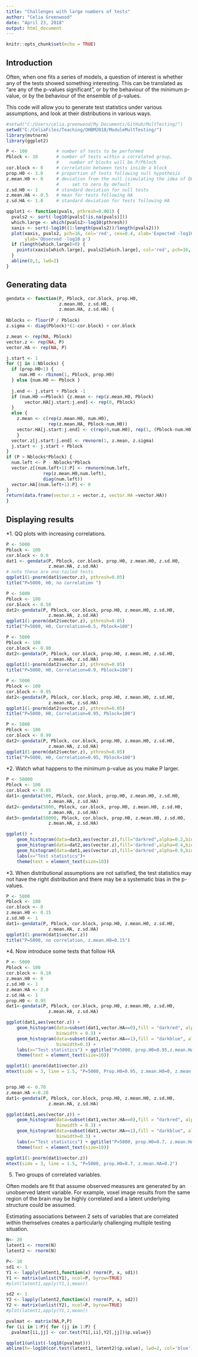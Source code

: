 ```yaml
---
title: "Challenges with large numbers of tests"
author: "Celia Greenwood"
date: "April 23, 2018"
output: html_document
---
```


```r
knitr::opts_chunk$set(echo = TRUE)
```

## Introduction

Often, when one fits a series of models, a question of interest is whether any of the tests showed something interesting.  This can be translated as "are any of the p-values significant", or by the behaviour of the minimum p-value, or by the behaviour of the ensemble of p-values.  

This code will allow you to generate test statistics under various assumptions, and look at their distributions in various ways. 


```r
#setwd("C:/Users/celia.greenwood/My Documents/GitHub/MultTesting/")
setwd("C:/CeliaFiles/Teaching/OHBM2018/ModuleMultTesting/")
library(mvtnorm)
library(ggplot2)

P <- 100           # number of tests to be performed
Pblock <- 10       # number of tests within a correlated group,
                   #    number of blocks will be P/Pblock
cor.block <- 0     # correlation between tests inside a block
prop.H0 <- 1.0     # proportion of tests following null hypothesis
z.mean.H0 <- 0     # deviation from the null (simulating the idea of QQplot inflation) for test that should follow the null
                   #     set to zero by default
z.sd.H0 <- 1       # standard deviation for null tests
z.mean.HA <- 0.5   # mean for tests following HA
z.sd.HA <- 1.0     # standard deviation for tests following HA

```

```r

qqplot1 <- function(pvals, pthresh=0.001) {
  pvals2 <- sort(-log10(pvals[!is.na(pvals)]))
  which.large <- which(pvals2>-log10(pthresh))
  xaxis <- sort(-log10((1:length(pvals2))/length(pvals2)))
  plot(xaxis, pvals2, pch=16, col='red', cex=0.4, xlab='Expected -log10 p',
       ylab='Observed -log10 p')
  if (length(which.large)>0) {
    points(xaxis[which.large], pvals2[which.large], col='red', pch=16, cex=1)
  }
  abline(0,1, lwd=2)
}
```
## Generating data

```r

gendata <- function(P, Pblock, cor.block, prop.H0,
                    z.mean.H0, z.sd.H0,
                    z.mean.HA, z.sd.HA) {
  
Nblocks <- floor(P / Pblock)
z.sigma <- diag(Pblock)*(1-cor.block) + cor.block

z.mean <- rep(NA, Pblock)
vector.z <- rep(NA, P)
vector.HA <- rep(NA, P)

j.start <- 1
for (j in 1:Nblocks) {
  if (prop.H0<1) {
     num.H0 <- rbinom(1, Pblock, prop.H0)
  } else {num.H0 <- Pblock }
  
  j.end <- j.start + Pblock -1
  if (num.H0 ==Pblock) {z.mean <- rep(z.mean.H0, Pblock) 
       vector.HA[j.start:j.end] <- rep(0, Pblock)
  }
  else {
    z.mean <- c(rep(z.mean.H0, num.H0), 
                rep(z.mean.HA, Pblock-num.H0)) 
    vector.HA[j.start:j.end] <- c(rep(0,num.H0), rep(1, (Pblock-num.H0)))
    }
  vector.z[j.start:j.end] <- rmvnorm(1, z.mean, z.sigma)
  j.start <- j.start + Pblock
}
if (P > Nblocks*Pblock) {
  num.left <- P - Nblocks*Pblock
  vector.z[(num.left+1):P] <- rmvnorm(num.left,
              rep(z.mean.H0,num.left),
              diag(num.left))
  vector.HA[(num.left+1):P] <- 0
}
return(data.frame(vector.z = vector.z, vector.HA =vector.HA))
}
```

##  Displaying results

*1. QQ plots with increasing correlations.

```r

P <- 5000
Pblock <- 100
cor.block <- 0.0
dat1 <- gendata(P, Pblock, cor.block, prop.H0, z.mean.H0, z.sd.H0,
                z.mean.HA, z.sd.HA)
# note these are one-tailed tests
qqplot1(1-pnorm(dat1$vector.z), pthresh=0.05)
title("P=5000, H0, no correlation ")

P <- 5000
Pblock <- 100
cor.block <- 0.50
dat2<-gendata(P, Pblock, cor.block, prop.H0, z.mean.H0, z.sd.H0,
                z.mean.HA, z.sd.HA)
qqplot1(1-pnorm(dat2$vector.z), pthresh=0.05)
title("P=5000, H0, Correlation=0.5, Pblock=100")

P <- 5000
Pblock <- 100
cor.block <- 0.90
dat2<-gendata(P, Pblock, cor.block, prop.H0, z.mean.H0, z.sd.H0,
                z.mean.HA, z.sd.HA)
qqplot1(1-pnorm(dat2$vector.z), pthresh=0.05)
title("P=5000, H0, Correlation=0.9, Pblock=100")

P <- 5000
Pblock <- 100
cor.block <- 0.95
dat2<-gendata(P, Pblock, cor.block, prop.H0, z.mean.H0, z.sd.H0,
                z.mean.HA, z.sd.HA)
qqplot1(1-pnorm(dat2$vector.z), pthresh=0.05)
title("P=5000, H0, Correlation=0.95, Pblock=100")

P <- 5000
Pblock <- 100
cor.block <- 0.99
dat2<-gendata(P, Pblock, cor.block, prop.H0, z.mean.H0, z.sd.H0,
                z.mean.HA, z.sd.HA)
qqplot1(1-pnorm(dat2$vector.z), pthresh=0.05)
title("P=5000, H0, Correlation=0.95, Pblock=100")


```

*2. Watch what happens to the minimum p-value as you make P larger. 

```r

P <- 50000
Pblock <- 100
cor.block <- 0.05
dat1<-gendata(500, Pblock, cor.block, prop.H0, z.mean.H0, z.sd.H0,
                z.mean.HA, z.sd.HA)
dat2<-gendata(5000, Pblock, cor.block, prop.H0, z.mean.H0, z.sd.H0,
                z.mean.HA, z.sd.HA)
dat3<-gendata(50000, Pblock, cor.block, prop.H0, z.mean.H0, z.sd.H0,
                z.mean.HA, z.sd.HA)

ggplot() +
    geom_histogram(data=dat3,aes(vector.z),fill="darkred",alpha=0.2,binwidth=0.3)+
    geom_histogram(data=dat2,aes(vector.z),fill='darkred',alpha=0.4,binwidth=0.3)+
    geom_histogram(data=dat1,aes(vector.z),fill='darkred',alpha=0.9,binwidth=0.3)
    labs(x="Test statistics")+
    theme(text = element_text(size=10))

```

*3. When distributional assumptions are not satisfied, the test statistics may not have the right distribution and there may be a systematic bias in the p-values.

```r

P <- 5000
Pblock <- 100
cor.block <- 0
z.mean.H0 <- 0.15
z.sd.H0 <- 1
dat1<-gendata(P, Pblock, cor.block, prop.H0, z.mean.H0, z.sd.H0,
                z.mean.HA, z.sd.HA)
qqplot1(1-pnorm(dat1$vector.z))
title("P=5000, no correlation, z.mean.H0=0.15")

```

*4. Now introduce some tests that follow HA

```r

P <- 5000
Pblock <- 100
cor.block <- 0.10
z.mean.H0 <- 0
z.sd.H0 <- 1
z.mean.HA <- 2.0
z.sd.HA <- 1
prop.H0 <- 0.95
dat1<-gendata(P, Pblock, cor.block, prop.H0, z.mean.H0, z.sd.H0,
                z.mean.HA, z.sd.HA)

ggplot(dat1,aes(vector.z)) +
    geom_histogram(data=subset(dat1,vector.HA==0),fill = "darkred", alpha = 0.3,
                   binwidth = 0.3) +
    geom_histogram(data=subset(dat1,vector.HA==1),fill = "darkblue", alpha = 0.7,
                   binwidth=0.3) +
    labs(x="Test statistics") + ggtitle("P=5000, prop.H0=0.95,z.mean.HA=2") +
    theme(text = element_text(size=10))

qqplot1(1-pnorm(dat1$vector.z))
mtext(side = 3, line = 1.5, "P=5000, Prop.H0=0.95, z.mean.H0=0, z.mean.HA=2")


prop.H0 <- 0.70
z.mean.HA <-0.20
dat1<-gendata(P, Pblock, cor.block, prop.H0, z.mean.H0, z.sd.H0,
                z.mean.HA, z.sd.HA)

ggplot(dat1,aes(vector.z)) +
    geom_histogram(data=subset(dat1,vector.HA==0),fill = "darkred", alpha = 0.3,
                   binwidth = 0.3) +
    geom_histogram(data=subset(dat1,vector.HA==1),fill = "darkblue", alpha = 0.7,
                   binwidth=0.3) +
    labs(x="Test statistics") + ggtitle("P=5000, prop.H0=0.7, z.mean.HA=0.20") +
    theme(text = element_text(size=10))

qqplot1(1-pnorm(dat1$vector.z))
mtext(side = 3, line = 1.5, "P=5000, prop.H0=0.7, z.mean.HA=0.2")


```

5.  Two groups of correlated variables.

Often models are fit that assume observed measures are generated by an unobserved latent variable.  For example, voxel image results from the same region of the brain may be highly correlated and a latent underlying structure could be assumed.

Estimating associations between 2 sets of variables that are correlated within themselves creates a particularly challenging multiple testing situation.

```r
N<- 20
latent1 <- rnorm(N)
latent2 <- rnorm(N)

P<- 10
sd1 <- 1
Y1 <- lapply(latent1,function(x) rnorm(P, x, sd1))
Y1 <- matrix(unlist(Y1), ncol=P, byrow=TRUE)
#plot(latent1,apply(Y1,1,mean))

sd2 <- 1
Y2 <- lapply(latent2,function(x) rnorm(P, x, sd2))
Y2 <- matrix(unlist(Y2), ncol=P, byrow=TRUE)
#plot(latent1,apply(Y1,1,mean))

pvalmat <- matrix(NA,P,P)
for (ii in 1:P){ for (jj in 1:P) {
  pvalmat[ii,jj] <- cor.test(Y1[,ii],Y2[,jj])$p.value}}

qqplot1(unlist(-log10(pvalmat)))
abline(h=-log10(cor.test(latent1, latent2)$p.value), lwd=2, col='blue')
```